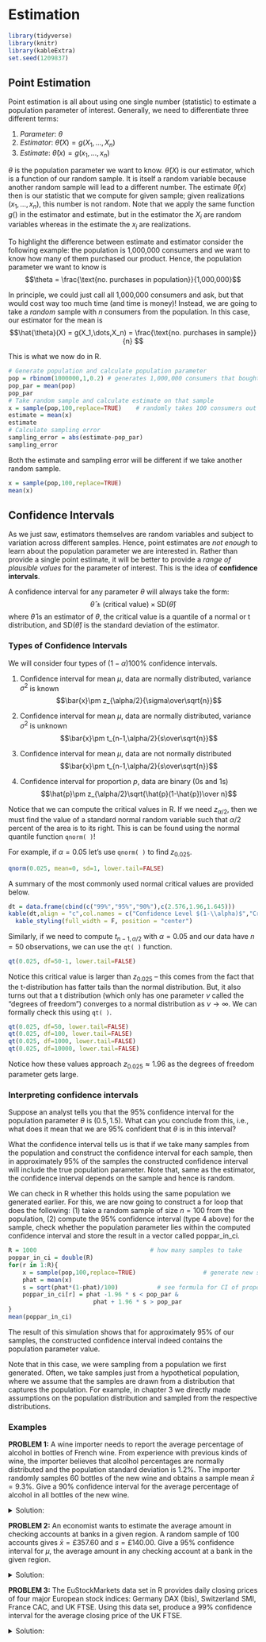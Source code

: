 # Estimation

```r
library(tidyverse)
library(knitr)
library(kableExtra)
set.seed(1209837)
```


## Point Estimation 


Point estimation is all about using one single number (statistic) to estimate a population parameter of interest. Generally, we need to differentiate three different terms: 

1. *Parameter*: $\theta$
2. *Estimator*: $\hat{\theta}(X) = g(X_1,\dots,X_n)$
3. *Estimate*: $\hat{\theta}(x) = g(x_1,\dots,x_n)$

$\theta$ is the population parameter we want to know. $\hat{\theta}(X)$ is our estimator, which is a function of our random sample. It is itself a random variable because another random sample will lead to a different number. The estimate $\hat{\theta}(x)$ then is our statistic that we compute for given sample; given realizations $(x_1,\dots,x_n)$, this number is not random. Note that we apply the same function $g()$ in the estimator and estimate, but in the estimator the $X_i$ are random variables whereas in the estimate the $x_i$ are realizations. 

To highlight the difference between estimate and estimator consider the following example: the population is 1,000,000 consumers and we want to know how many of them purchased our product. Hence, the population parameter we want to know is $$\theta = \frac{\text{no. purchases in population}}{1,000,000}$$ 

In principle, we could just call all 1,000,000 consumers and ask, but that would cost way too much time (and time is money)! Instead, we are going to take a *random* sample with $n$ consumers from the population. In this case, our estimator for the mean is 
$$\hat{\theta}(X) = g(X_1,\dots,X_n) = \frac{\text{no. purchases in sample}}{n} $$

This is what we now do in R. 

```r
# Generate population and calculate population parameter
pop = rbinom(1000000,1,0.2) # generates 1,000,000 consumers that bought (=1) or not(=0)
pop_par = mean(pop)  
pop_par 
# Take random sample and calculate estimate on that sample
x = sample(pop,100,replace=TRUE)    # randomly takes 100 consumers out of pop 
estimate = mean(x)
estimate 
# Calculate sampling error 
sampling_error = abs(estimate-pop_par) 
sampling_error
```

Both the estimate and sampling error will be different if we take another random sample. 
```r
x = sample(pop,100,replace=TRUE)
mean(x)
```

## Confidence Intervals


As we just saw, estimators themselves are random variables and subject to variation across different samples. Hence, point estimates are *not enough* to learn about the population parameter we are interested in. Rather than provide a single point estimate, it will be better to provide a *range of plausible values* for the parameter of interest. This is the idea of **confidence intervals**.

A confidence interval for any parameter $\theta$ will always take the form:
$$\hat{\theta}\pm \text{(critical value)}\times \text{SD}(\hat{\theta})$$
where $\hat{\theta}$ is an estimator of $\theta$, the critical value is a quantile of a normal or t distribution, and $\text{SD}(\hat{\theta})$ is the standard deviation of the estimator.

### Types of Confidence Intervals
We will consider four types of $(1-\alpha)100\%$ confidence intervals.

1. Confidence interval for mean $\mu$, data are normally distributed, variance $\sigma^2$ is known
$$\bar{x}\pm z_{\alpha/2}{\sigma\over\sqrt{n}}$$

2. Confidence interval for mean $\mu$, data are normally distributed, variance $\sigma^2$ is unknown
$$\bar{x}\pm t_{n-1,\alpha/2}{s\over\sqrt{n}}$$

3. Confidence interval for mean $\mu$, data are not normally distributed
$$\bar{x}\pm t_{n-1,\alpha/2}{s\over\sqrt{n}}$$

4. Confidence interval for proportion $p$, data are binary (0s and 1s)
$$\hat{p}\pm z_{\alpha/2}\sqrt{\hat{p}(1-\hat{p})\over n}$$

Notice that we can compute the critical values in R. If we need $z_{\alpha/2}$, then we must find the value of a standard normal random variable such that $\alpha/2$ percent of the area is to its right. This is can be found using the normal quantile function `qnorm( )`! 

For example, if $\alpha=0.05$ let's use `qnorm( )` to find $z_{0.025}$.

```r
qnorm(0.025, mean=0, sd=1, lower.tail=FALSE)
```

A summary of the most commonly used normal critical values are provided below.

```r
dt = data.frame(cbind(c("99%","95%","90%"),c(2.576,1.96,1.645)))
kable(dt,align = "c",col.names = c("Confidence Level $(1-\\alpha)$","Critical Value $z_{\\alpha/2}$")) %>%
  kable_styling(full_width = F, position = "center")
```

Similarly, if we need to compute $t_{n-1,\alpha/2}$ with $\alpha=0.05$ and our data have $n=50$ observations, we can use the `qt( )` function. 

```r
qt(0.025, df=50-1, lower.tail=FALSE)
```

Notice this critical value is larger than $z_{0.025}$ -- this comes from the fact that the t-distribution has fatter tails than the normal distribution. But, it also turns out that a t distribution (which only has one parameter $\nu$ called the "degrees of freedom") converges to a normal distribution as $\nu\to\infty$. We can formally check this using `qt( )`.

```r
qt(0.025, df=50, lower.tail=FALSE)
qt(0.025, df=100, lower.tail=FALSE)
qt(0.025, df=1000, lower.tail=FALSE)
qt(0.025, df=10000, lower.tail=FALSE)
```

Notice how these values approach $z_{0.025}\approx1.96$ as the degrees of freedom parameter gets large.

### Interpreting confidence intervals 
Suppose an analyst tells you that the 95% confidence interval for the population parameter $\theta$ is $(0.5,1.5)$. What can you conclude from this, i.e., what does it mean that we are 95% confident that $\theta$ is in this interval? 

What the confidence interval tells us is that if we take many samples from the population and construct the confidence interval for each sample, then in approximately 95% of the samples the constructed confidence interval will include the true population parameter. Note that, same as the estimator, the confidence interval depends on the sample and hence is random. 

We can check in R whether this holds using the same population we generated earlier. For this, we are now going to construct a for loop that does the following: (1) take a random sample of size $n=100$ from the population, (2) compute the 95% confidence interval (type 4 above) for the sample, check whether the population parameter lies within the computed confidence interval and store the result in a vector called poppar_in_ci. 
```r
R = 1000                                # how many samples to take 
poppar_in_ci = double(R)
for(r in 1:R){
    x = sample(pop,100,replace=TRUE)                   # generate new sample 
    phat = mean(x)                        
    s = sqrt(phat*(1-phat)/100)           # see formula for CI of proportion above
    poppar_in_ci[r] = phat -1.96 * s < pop_par & 
                        phat + 1.96 * s > pop_par
}
mean(poppar_in_ci)

```
The result of this simulation shows that for approximately 95% of our samples, the constructed confidence interval indeed contains the population parameter value. 

Note that in this case, we were sampling from a population we first generated. Often, we take samples just from a hypothetical population, where we assume that the samples are drawn from a distribution that captures the population. For example, in chapter 3 we directly made assumptions on the population distribution and sampled from the respective distributions. 




### Examples

**PROBLEM 1:** A wine importer needs to report the average percentage of alcohol in bottles of French wine. From experience with previous kinds of wine, the importer believes that alcolhol percentages are normally distributed and the population standard deviation is 1.2%. The importer randomly samples 60 bottles of the new wine and obtains a sample mean $\bar{x}=9.3\%$. Give a 90% confidence interval for the average percentage of alcohol in all bottles of the new wine.

<details>
  <summary>Solution:</summary>

From the problem, we know the following.
\begin{align*}
n = 60\\
\sigma=1.2\\
\bar{x} =9.3\\
\alpha=0.10
\end{align*}
We must first figure out which type of confidence interval to use. Notice that we are trying to estimate the *average* percentage of alcohol, so our parameter is a mean $\mu$. Moreover, we are told to assume that the data are normally distributed and the population standard deviation $\sigma$ is known. Thefore, our confidence interval will be of the form: 
$$\bar{x}\pm z_{\alpha/2}{\sigma\over\sqrt{n}}.$$
We can now define each object in R and construct the confidence interval.

```r
n = 60
sigma = 1.2
xbar = 9.3
zalpha = qnorm(0.05, mean=0, sd=1, lower.tail=FALSE)
xbar - zalpha*sigma/sqrt(n)
xbar + zalpha*sigma/sqrt(n)
```

Therefore, we are 90% confident that the true average alcohol content in all new bottles of wine is between 9.05% and 9.55%.

</details>



**PROBLEM 2:** An economist wants to estimate the average amount in checking accounts at banks in a given region. A random sample of 100 accounts gives $\bar{x}=£357.60$ and $s=£140.00$. Give a 95% confidence interval for $\mu$, the average amount in any checking account at a bank in the given region.

<details>
  <summary>Solution:</summary>

From the problem, we know the following.
\begin{align*}
n &= 100\\
\bar{x} &=357.60\\
s &= 140\\
\alpha&=0.5
\end{align*}
Here we are not told whether the data are normally distributed. However, it won't matter because we only have an estimate of $\sigma$ (remember that among the four types of confidence intervals we considered earlier, there are no differences between case II and III). Therefore, our confidence interval will be of the form:
$$\bar{x}\pm t_{n-1,\alpha/2}{s\over\sqrt{n}}.$$
We can again define each object in R and construct the confidence interval.

```r
n = 100
xbar = 357.60
s = 140
talpha = qt(0.025, df=n-1, lower.tail=FALSE)
xbar - talpha*s/sqrt(n)
xbar + talpha*s/sqrt(n)
```

Therefore, we are 95% confident that the true average account checking account value in the given region is between £329.82 and £385.38.

</details>



**PROBLEM 3:** The EuStockMarkets data set in R provides daily closing prices of four major European stock indices: Germany DAX (Ibis), Switzerland SMI, France CAC, and UK FTSE. Using this data set, produce a 99% confidence interval for the average closing price of the UK FTSE.

<details>
  <summary>Solution:</summary>

First, let's load in the data from R.

```r
data(EuStockMarkets)
head(EuStockMarkets)
```

```r
head(EuStockMarkets) %>%
  kable() %>%
  kable_styling(full_width=FALSE)
```

Now let's pull the subset of data we care about (i.e., the UK FTSE column).

```r
uk = EuStockMarkets[,4]
```

Notice that we are not told anything about the true distribution of the data. Therefore, our confidence interval will be of the form:
$$\bar{x}\pm t_{n-1,\alpha/2}{s\over\sqrt{n}}.$$
Next, let's compute each component necessary to construct the 99% confidence interval.

```r
n = length(uk)
xbar = mean(uk)
s = sd(uk)
talpha = qt(0.005, df=n-1, lower.tail=FALSE)
xbar - talpha*s/sqrt(n)
xbar + talpha*s/sqrt(n)
```

Therefore, we are 99% confident that the true closing price for the UK FTSE index is between £3,507.25 and £3,624.04.

Finally, notice that we can use the `t.test( )` function to perform the same analysis but with fewer ste